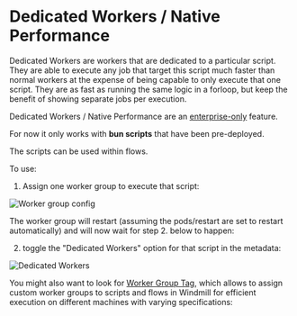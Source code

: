 
# Dedicated Workers / Native Performance

Dedicated Workers are workers that are dedicated to a particular script. They are able to execute any job that target this script much faster than normal workers at the expense of being capable to only execute that one script.
They are as fast as running the same logic in a forloop, but keep the benefit of showing separate jobs per execution.

Dedicated Workers / Native Performance are an [enterprise-only](../../misc/7_plans_details/index.mdx) feature.

For now it only works with **bun scripts** that have been pre-deployed.

The scripts can be used within flows.

To use:

1. Assign one worker group to execute that script:

![Worker group config](./worker_group_config.png)

The worker group will restart (assuming the pods/restart are set to restart automatically) and will now wait for step 2. below to happen:

2. toggle the "Dedicated Workers" option for that script in the metadata:

![Dedicated Workers](./dedicated_workers.png)

You might also want to look for [Worker Group Tag](../9_worker_groups/index.mdx), which allows to assign custom worker groups to scripts and flows in Windmill for efficient execution on different machines with varying specifications:

<div class="grid grid-cols-2 gap-6 mb-4">
	<DocCard
		title="Workers and Worker Groups"
		description="Worker Groups allow users to run scripts and flows on different machines with varying specifications."
		href="/docs/core_concepts/worker_groups"
	/>
</div>
